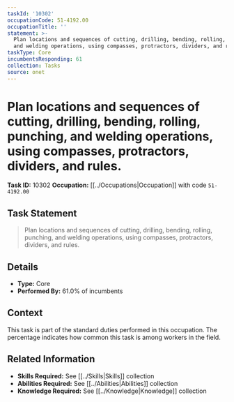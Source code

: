 ```yaml
---
taskId: '10302'
occupationCode: 51-4192.00
occupationTitle: ''
statement: >-
  Plan locations and sequences of cutting, drilling, bending, rolling, punching,
  and welding operations, using compasses, protractors, dividers, and rules.
taskType: Core
incumbentsResponding: 61
collection: Tasks
source: onet
---
```

# Plan locations and sequences of cutting, drilling, bending, rolling, punching, and welding operations, using compasses, protractors, dividers, and rules.

**Task ID:** 10302
**Occupation:** [[../Occupations|Occupation]] with code `51-4192.00`

## Task Statement

> Plan locations and sequences of cutting, drilling, bending, rolling, punching, and welding operations, using compasses, protractors, dividers, and rules.

## Details

- **Type:** Core
- **Performed By:** 61.0% of incumbents

## Context

This task is part of the standard duties performed in this occupation. The percentage indicates how common this task is among workers in the field.

## Related Information

- **Skills Required:** See [[../Skills|Skills]] collection
- **Abilities Required:** See [[../Abilities|Abilities]] collection
- **Knowledge Required:** See [[../Knowledge|Knowledge]] collection
